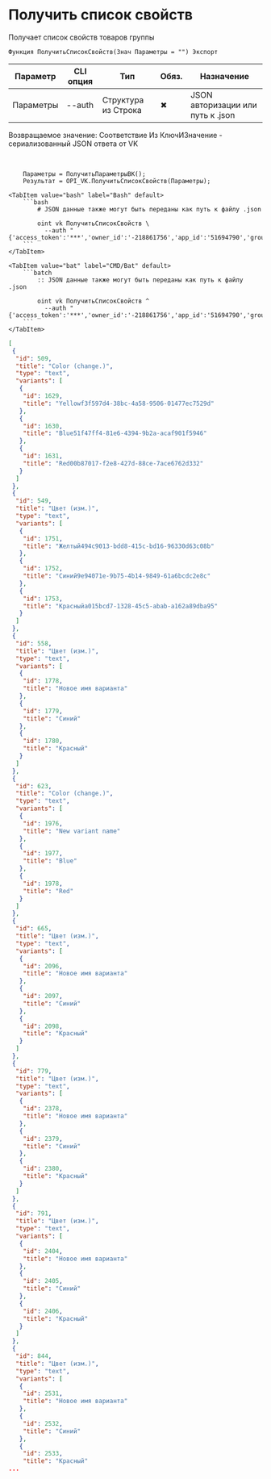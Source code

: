 ﻿---
sidebar_position: 1
---


# Получить список свойств
 Получает список свойств товаров группы



`Функция ПолучитьСписокСвойств(Знач Параметры = "") Экспорт`

  | Параметр | CLI опция | Тип | Обяз. | Назначение |
  |-|-|-|-|-|
  | Параметры | --auth | Структура из Строка | &#x2716; | JSON авторизации или путь к .json |

  
  Возвращаемое значение:   Соответствие Из КлючИЗначение - сериализованный JSON ответа от VK

<br/>




```bsl title="Пример использования для 1С:Предприятие/OneScript"
    Параметры = ПолучитьПараметрыВК();
    Результат = OPI_VK.ПолучитьСписокСвойств(Параметры);
```
    

 <Tabs>
  
    <TabItem value="bash" label="Bash" default>
        ```bash
            # JSON данные также могут быть переданы как путь к файлу .json
            
            oint vk ПолучитьСписокСвойств \
              --auth "{'access_token':'***','owner_id':'-218861756','app_id':'51694790','group_id':'218861756'}"
        ```
    </TabItem>
  
    <TabItem value="bat" label="CMD/Bat" default>
        ```batch
            :: JSON данные также могут быть переданы как путь к файлу .json
            
            oint vk ПолучитьСписокСвойств ^
              --auth "{'access_token':'***','owner_id':'-218861756','app_id':'51694790','group_id':'218861756'}"
        ```
    </TabItem>
</Tabs>


```json title="Результат"
[
 {
  "id": 509,
  "title": "Color (change.)",
  "type": "text",
  "variants": [
   {
    "id": 1629,
    "title": "Yellowf3f597d4-38bc-4a58-9506-01477ec7529d"
   },
   {
    "id": 1630,
    "title": "Blue51f47ff4-81e6-4394-9b2a-acaf901f5946"
   },
   {
    "id": 1631,
    "title": "Red00b87017-f2e8-427d-88ce-7ace6762d332"
   }
  ]
 },
 {
  "id": 549,
  "title": "Цвет (изм.)",
  "type": "text",
  "variants": [
   {
    "id": 1751,
    "title": "Желтый494c9013-bdd8-415c-bd16-96330d63c08b"
   },
   {
    "id": 1752,
    "title": "Синий9e94071e-9b75-4b14-9849-61a6bcdc2e8c"
   },
   {
    "id": 1753,
    "title": "Красныйa015bcd7-1328-45c5-abab-a162a89dba95"
   }
  ]
 },
 {
  "id": 558,
  "title": "Цвет (изм.)",
  "type": "text",
  "variants": [
   {
    "id": 1778,
    "title": "Новое имя варианта"
   },
   {
    "id": 1779,
    "title": "Синий"
   },
   {
    "id": 1780,
    "title": "Красный"
   }
  ]
 },
 {
  "id": 623,
  "title": "Color (change.)",
  "type": "text",
  "variants": [
   {
    "id": 1976,
    "title": "New variant name"
   },
   {
    "id": 1977,
    "title": "Blue"
   },
   {
    "id": 1978,
    "title": "Red"
   }
  ]
 },
 {
  "id": 665,
  "title": "Цвет (изм.)",
  "type": "text",
  "variants": [
   {
    "id": 2096,
    "title": "Новое имя варианта"
   },
   {
    "id": 2097,
    "title": "Синий"
   },
   {
    "id": 2098,
    "title": "Красный"
   }
  ]
 },
 {
  "id": 779,
  "title": "Цвет (изм.)",
  "type": "text",
  "variants": [
   {
    "id": 2378,
    "title": "Новое имя варианта"
   },
   {
    "id": 2379,
    "title": "Синий"
   },
   {
    "id": 2380,
    "title": "Красный"
   }
  ]
 },
 {
  "id": 791,
  "title": "Цвет (изм.)",
  "type": "text",
  "variants": [
   {
    "id": 2404,
    "title": "Новое имя варианта"
   },
   {
    "id": 2405,
    "title": "Синий"
   },
   {
    "id": 2406,
    "title": "Красный"
   }
  ]
 },
 {
  "id": 844,
  "title": "Цвет (изм.)",
  "type": "text",
  "variants": [
   {
    "id": 2531,
    "title": "Новое имя варианта"
   },
   {
    "id": 2532,
    "title": "Синий"
   },
   {
    "id": 2533,
    "title": "Красный"
...
```
